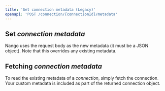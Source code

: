 ```yaml
---
title: 'Set connection metadata (Legacy)'
openapi: 'POST /connection/{connectionId}/metadata'
---
```


## Set _connection metadata_

Nango uses the request body as the new metadata (it must be a JSON object). Note that this overrides any existing metadata.

## Fetching _connection metadata_

To read the existing metadata of a _connection_, simply fetch the connection. Your custom metadata is included as part of the returned connection object.
